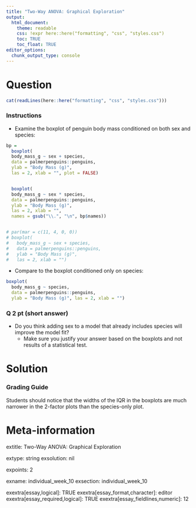 ```yaml
---
title: "Two-Way ANOVA: Graphical Exploration"
output:  
  html_document:
    theme: readable
    css: !expr here::here("formatting", "css", "styles.css")
    toc: TRUE
    toc_float: TRUE
editor_options: 
  chunk_output_type: console
---
```



Question
========

```r

cat(readLines(here::here("formatting", "css", "styles.css")))
```

<div class="instructions">

### Instructions

- Examine the boxplot of penguin body mass conditioned on both sex and species:

```r
bp = 
  boxplot(
  body_mass_g ~ sex + species, 
  data = palmerpenguins::penguins, 
  ylab = "Body Mass (g)",
  las = 2, xlab = "", plot = FALSE)


  boxplot(
  body_mass_g ~ sex * species, 
  data = palmerpenguins::penguins, 
  ylab = "Body Mass (g)",
  las = 2, xlab = "", 
  names = gsub("\\.", "\n", bp$names))


# par(mar = c(11, 4, 0, 0))
# boxplot(
#   body_mass_g ~ sex + species, 
#   data = palmerpenguins::penguins, 
#   ylab = "Body Mass (g)",
#   las = 2, xlab = "")
```

- Compare to the boxplot conditioned only on species:

```r
boxplot(
  body_mass_g ~ species, 
  data = palmerpenguins::penguins, 
  ylab = "Body Mass (g)", las = 2, xlab = "")

```

</div>


<div class="questions">

### Q 2 pt (short answer)

- Do you think adding sex to a model that already includes species will improve the model fit?
  - Make sure you justify your answer based on the boxplots and not results of a statistical test.

</div>


Solution
========

### Grading Guide

Students should notice that the widths of the IQR in the boxplots are much narrower in the 2-factor plots than the species-only plot.


Meta-information
================

extitle: Two-Way ANOVA: Graphical Exploration 

extype: string
exsolution: nil

expoints: 2

exname: individual_week_10
exsection: individual_week_10

exextra[essay,logical]: TRUE
exextra[essay_format,character]: editor
exextra[essay_required,logical]: TRUE
exextra[essay_fieldlines,numeric]: 12



